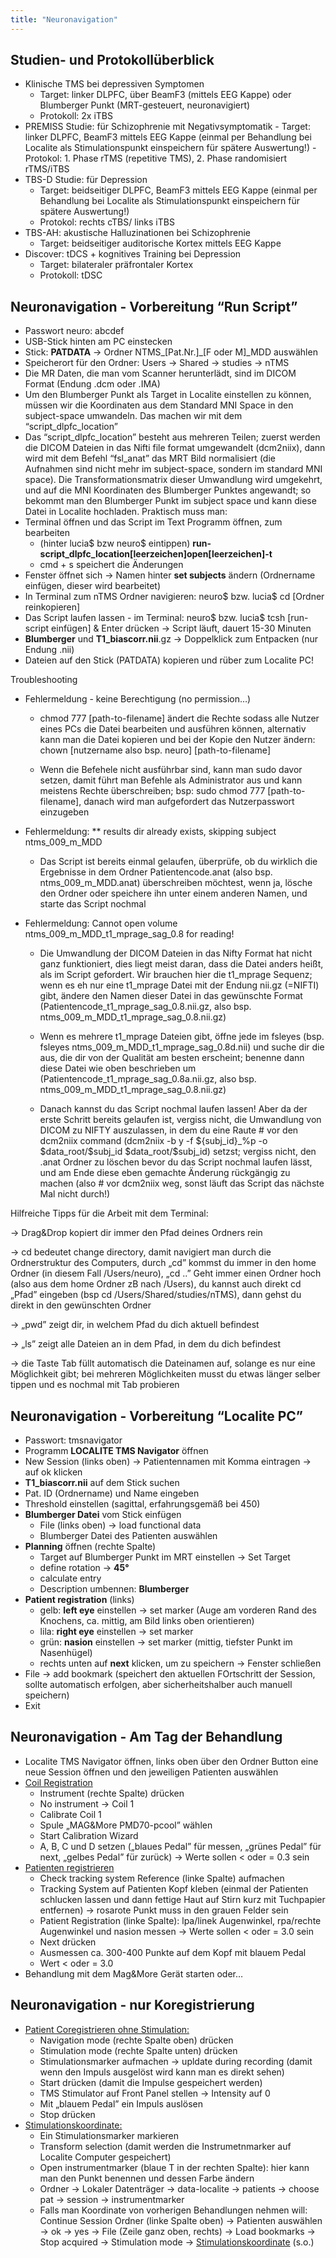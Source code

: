 ```yaml
---
title: "Neuronavigation"
---
```


## Studien- und Protokollüberblick

-   Klinische TMS bei depressiven Symptomen
    -   Target: linker DLPFC, über BeamF3 (mittels EEG Kappe) oder Blumberger Punkt (MRT-gesteuert, neuronavigiert)
    -   Protokoll: 2x iTBS
-   PREMISS Studie: für Schizophrenie mit Negativsymptomatik - Target: linker DLPFC, BeamF3 mittels EEG Kappe (einmal per Behandlung bei Localite als Stimulationspunkt einspeichern für spätere Auswertung!) - Protokol: 1. Phase rTMS (repetitive TMS), 2. Phase randomisiert rTMS/iTBS
-   TBS-D Studie: für Depression
    -   Target: beidseitiger DLPFC, BeamF3 mittels EEG Kappe (einmal per Behandlung bei Localite als Stimulationspunkt einspeichern für spätere Auswertung!)
    -   Protokol: rechts cTBS/ links iTBS
-   TBS-AH: akustische Halluzinationen bei Schizophrenie
    -   Target: beidseitiger auditorische Kortex mittels EEG Kappe
-   Discover: tDCS + kognitives Training bei Depression
    -   Target: bilateraler präfrontaler Kortex
    -   Protokoll: tDSC

## Neuronavigation - Vorbereitung "Run Script"

-   Passwort neuro: abcdef
-   USB-Stick hinten am PC einstecken
-   Stick: **PATDATA** → Ordner NTMS\_\[Pat.Nr.\]\_\[F oder M\]\_MDD auswählen
-   Speicherort für den Ordner: Users → Shared → studies → nTMS
-   Die MR Daten, die man vom Scanner herunterlädt, sind im DICOM Format (Endung .dcm oder .IMA)
-   Um den Blumberger Punkt als Target in Localite einstellen zu können, müssen wir die Koordinaten aus dem Standard MNI Space in den subject-space umwandeln. Das machen wir mit dem "script_dlpfc_location"
-   Das "script_dlpfc_location" besteht aus mehreren Teilen; zuerst werden die DICOM Dateien in das Nifti file format umgewandelt (dcm2niix), dann wird mit dem Befehl "fsl_anat" das MRT Bild normalisiert (die Aufnahmen sind nicht mehr im subject-space, sondern im standard MNI space). Die Transformationsmatrix dieser Umwandlung wird umgekehrt, und auf die MNI Koordinaten des Blumberger Punktes angewandt; so bekommt man den Blumberger Punkt im subject space und kann diese Datei in Localite hochladen. Praktisch muss man:
-   Terminal öffnen und das Script im Text Programm öffnen, zum bearbeiten
    -   (hinter lucia\$ bzw neuro\$ eintippen) **run-script_dlpfc_location\[leerzeichen\]open\[leerzeichen\]-t**
    -   cmd + s speichert die Änderungen
-   Fenster öffnet sich → Namen hinter **set subjects** ändern (Ordnername einfügen, dieser wird bearbeitet)
-   In Terminal zum nTMS Ordner navigieren: neuro\$ bzw. lucia\$ cd \[Ordner reinkopieren\]
-   Das Script laufen lassen - im Terminal: neuro\$ bzw. lucia\$ tcsh \[run-script einfügen\] & Enter drücken -\> Script läuft, dauert 15-30 Minuten
-   **Blumberger** und **T1_biascorr.nii**.gz → Doppelklick zum Entpacken (nur Endung .nii)
-   Dateien auf den Stick (PATDATA) kopieren und rüber zum Localite PC!

Troubleshooting

-   Fehlermeldung - keine Berechtigung (no permission...)

    -   chmod 777 \[path-to-filename\] ändert die Rechte sodass alle Nutzer eines PCs die Datei bearbeiten und ausführen können, alternativ kann man die Datei kopieren und bei der Kopie den Nutzer ändern: chown \[nutzername also bsp. neuro\] \[path-to-filename\]

    -   Wenn die Befehele nicht ausführbar sind, kann man sudo davor setzen, damit führt man Befehle als Administrator aus und kann meistens Rechte überschreiben; bsp: sudo chmod 777 \[path-to-filename\], danach wird man aufgefordert das Nutzerpasswort einzugeben

-   Fehlermeldung: \*\* results dir already exists, skipping subject ntms_009_m\_MDD

    -   Das Script ist bereits einmal gelaufen, überprüfe, ob du wirklich die Ergebnisse in dem Ordner Patientencode.anat (also bsp. ntms_009_m\_MDD.anat) überschreiben möchtest, wenn ja, lösche den Ordner oder speichere ihn unter einem anderen Namen, und starte das Script nochmal

-   Fehlermeldung: Cannot open volume ntms_009_m\_MDD_t1_mprage_sag_0.8 for reading!

    -   Die Umwandlung der DICOM Dateien in das Nifty Format hat nicht ganz funktioniert, dies liegt meist daran, dass die Datei anders heißt, als im Script gefordert. Wir brauchen hier die t1_mprage Sequenz; wenn es eh nur eine t1_mprage Datei mit der Endung nii.gz (=NIFTI) gibt, ändere den Namen dieser Datei in das gewünschte Format (Patientencode_t1_mprage_sag_0.8.nii.gz, also bsp. ntms_009_m\_MDD_t1_mprage_sag_0.8.nii.gz)

    -   Wenn es mehrere t1_mprage Dateien gibt, öffne jede im fsleyes (bsp. fsleyes ntms_009_m\_MDD_t1_mprage_sag_0.8d.nii) und suche dir die aus, die dir von der Qualität am besten erscheint; benenne dann diese Datei wie oben beschrieben um (Patientencode_t1_mprage_sag_0.8a.nii.gz, also bsp. ntms_009_m\_MDD_t1_mprage_sag_0.8.nii.gz)

    -   Danach kannst du das Script nochmal laufen lassen! Aber da der erste Schritt bereits gelaufen ist, vergiss nicht, die Umwandlung von DICOM zu NIFTY auszulassen, in dem du eine Raute \# vor den dcm2niix command (dcm2niix -b y -f \${subj_id}\_%p -o \$data_root/\$subj_id \$data_root/\$subj_id) setzst; vergiss nicht, den .anat Ordner zu löschen bevor du das Script nochmal laufen lässt, und am Ende diese eben gemachte Änderung rückgängig zu machen (also \# vor dcm2niix weg, sonst läuft das Script das nächste Mal nicht durch!)

Hilfreiche Tipps für die Arbeit mit dem Terminal:

-\> Drag&Drop kopiert dir immer den Pfad deines Ordners rein

-\> cd bedeutet change directory, damit navigiert man durch die Ordnerstruktur des Computers, durch „cd" kommst du immer in den home Ordner (in diesem Fall /Users/neuro), „cd .." Geht immer einen Ordner hoch (also aus dem home Ordner zB nach /Users), du kannst auch direkt cd „Pfad" eingeben (bsp cd /Users/Shared/studies/nTMS), dann gehst du direkt in den gewünschten Ordner

-\> „pwd" zeigt dir, in welchem Pfad du dich aktuell befindest

-\> „ls" zeigt alle Dateien an in dem Pfad, in dem du dich befindest

-\> die Taste Tab füllt automatisch die Dateinamen auf, solange es nur eine Möglichkeit gibt; bei mehreren Möglichkeiten musst du etwas länger selber tippen und es nochmal mit Tab probieren

## Neuronavigation - Vorbereitung "Localite PC"

-   Passwort: tmsnavigator
-   Programm **LOCALITE TMS Navigator** öffnen
-   New Session (links oben) → Patientennamen mit Komma eintragen -\> auf ok klicken
-   **T1_biascorr.nii** auf dem Stick suchen
-   Pat. ID (Ordnername) und Name eingeben
-   Threshold einstellen (sagittal, erfahrungsgemäß bei 450)
-   **Blumberger Datei** vom Stick einfügen
    -   File (links oben) → load functional data
    -   Blumberger Datei des Patienten auswählen
-   **Planning** öffnen (rechte Spalte)
    -   Target auf Blumberger Punkt im MRT einstellen -\> Set Target
    -   define rotation → **45°**
    -   calculate entry
    -   Description umbennen: **Blumberger**
-   **Patient registration** (links)
    -   gelb: **left eye** einstellen → set marker (Auge am vorderen Rand des Knochens, ca. mittig, am Bild links oben orientieren)
    -   lila: **right eye** einstellen → set marker
    -   grün: **nasion** einstellen → set marker (mittig, tiefster Punkt im Nasenhügel)
    -   rechts unten auf **next** klicken, um zu speichern → Fenster schließen
-   File → add bookmark (speichert den aktuellen FOrtschritt der Session, sollte automatisch erfolgen, aber sicherheitshalber auch manuell speichern)
-   Exit

## Neuronavigation - Am Tag der Behandlung

-   Localite TMS Navigator öffnen, links oben über den Ordner Button eine neue Session öffnen und den jeweiligen Patienten auswählen
-   [Coil Registration]{.underline}
    -   Instrument (rechte Spalte) drücken
    -   No instrument -\> Coil 1
    -   Calibrate Coil 1
    -   Spule „MAG&More PMD70-pcool" wählen
    -   Start Calibration Wizard
    -   A, B, C und D setzen („blaues Pedal" für messen, „grünes Pedal" für next, „gelbes Pedal" für zurück) -\> Werte sollen \< oder = 0.3 sein
-   [Patienten registrieren]{.underline}
    -   Check tracking system Reference (linke Spalte) aufmachen
    -   Tracking System auf Patienten Kopf kleben (einmal der Patienten schlucken lassen und dann fettige Haut auf Stirn kurz mit Tuchpapier entfernen) -\> rosarote Punkt muss in den grauen Felder sein
    -   Patient Registration (linke Spalte): lpa/linek Augenwinkel, rpa/rechte Augenwinkel und nasion messen -\> Werte sollen \< oder = 3.0 sein
    -   Next drücken
    -   Ausmessen ca. 300-400 Punkte auf dem Kopf mit blauem Pedal
    -   Wert \< oder = 3.0
-   Behandlung mit dem Mag&More Gerät starten oder...

## Neuronavigation - nur Koregistrierung

-   [Patient Coregistrieren ohne Stimulation:]{.underline}
    -   Navigation mode (rechte Spalte oben) drücken
    -   Stimulation mode (rechte Spalte unten) drücken
    -   Stimulationsmarker aufmachen -\> upldate during recording (damit wenn den Impuls ausgelöst wird kann man es direkt sehen)
    -   Start drücken (damit die Impulse gespeichert werden)
    -   TMS Stimulator auf Front Panel stellen -\> Intensity auf 0
    -   Mit „blauem Pedal" ein Impuls auslösen
    -   Stop drücken
-   [Stimulationskoordinate:]{.underline}
    -   Ein Stimulationsmarker markieren
    -   Transform selection (damit werden die Instrumetnmarker auf Localite Computer gespeichert)
    -   Open instrumentmarker (blaue T in der rechten Spalte): hier kann man den Punkt benennen und dessen Farbe ändern
    -   Ordner -\> Lokaler Datenträger -\> data-localite -\> patients -\> choose pat -\> session -\> instrumentmarker
    -   Falls man Koordinate von vorherigen Behandlungen nehmen will: Continue Session Ordner (linke Spalte oben) -\> Patienten auswählen -\> ok -\> yes -\> File (Zeile ganz oben, rechts) -\> Load bookmarks -\> Stop acquired -\> Stimulation mode -\> [Stimulationskoordinate]{.underline} (s.o.)
